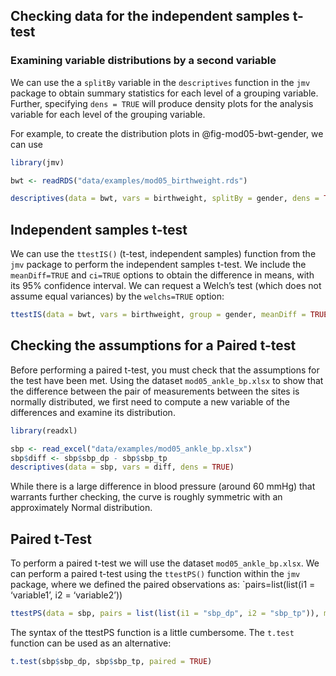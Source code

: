 ## Checking data for the independent samples t-test

### Examining variable distributions by a second variable

We can use the a `splitBy` variable in the `descriptives` function in the `jmv` package to obtain summary statistics for each level of a grouping variable. Further, specifying `dens = TRUE` will produce density plots for the analysis variable for each level of the grouping variable.

For example, to create the distribution plots in @fig-mod05-bwt-gender, we can use

```r
library(jmv)

bwt <- readRDS("data/examples/mod05_birthweight.rds")

descriptives(data = bwt, vars = birthweight, splitBy = gender, dens = TRUE)
```

## Independent samples t-test

We can use the `ttestIS()` (t-test, independent samples) function from the `jmv` package to perform the independent samples t-test. We include the `meanDiff=TRUE` and `ci=TRUE` options to obtain the difference in means, with its 95% confidence interval. We can request a Welch's test (which does not assume equal variances) by the `welchs=TRUE` option:

```r
ttestIS(data = bwt, vars = birthweight, group = gender, meanDiff = TRUE, ci = TRUE, welchs = TRUE)
```

## Checking the assumptions for a Paired t-test

Before performing a paired t-test, you must check that the assumptions for the test have been met. Using the dataset `mod05_ankle_bp.xlsx` to show that the difference between the pair of measurements between the sites is normally distributed, we first need to compute a new variable of the differences and examine its distribution.

```r
library(readxl)

sbp <- read_excel("data/examples/mod05_ankle_bp.xlsx")
sbp$diff <- sbp$sbp_dp - sbp$sbp_tp
descriptives(data = sbp, vars = diff, dens = TRUE)
```

While there is a large difference in blood pressure (around 60 mmHg) that warrants further checking, the curve is roughly symmetric with an approximately Normal distribution.

## Paired t-Test

To perform a paired t-test we will use the dataset `mod05_ankle_bp.xlsx`. We can perform a paired t-test using the `ttestPS()` function within the `jmv` package, where we defined the paired observations as: `pairs=list(list(i1 = 'variable1', i2 = 'variable2'))

```r
ttestPS(data = sbp, pairs = list(list(i1 = "sbp_dp", i2 = "sbp_tp")), meanDiff = TRUE, ci = TRUE)
```

The syntax of the ttestPS function is a little cumbersome. The `t.test` function can be used as an alternative:

```r
t.test(sbp$sbp_dp, sbp$sbp_tp, paired = TRUE)
```

